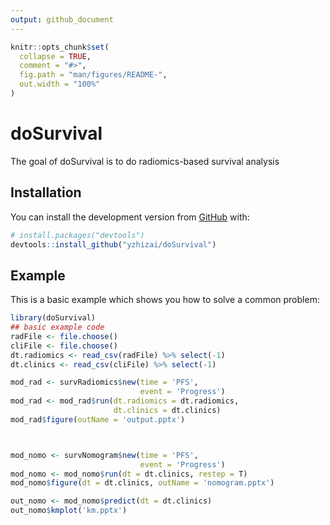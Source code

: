 ```yaml
---
output: github_document
---
```


<!-- README.md is generated from README.Rmd. Please edit that file -->

```r
knitr::opts_chunk$set(
  collapse = TRUE,
  comment = "#>",
  fig.path = "man/figures/README-",
  out.width = "100%"
)
```

# doSurvival

<!-- badges: start -->
<!-- badges: end -->

The goal of doSurvival is to do radiomics-based survival analysis

## Installation

You can install the development version from [GitHub](https://github.com/) with:

``` r
# install.packages("devtools")
devtools::install_github("yzhizai/doSurvival")
```
## Example

This is a basic example which shows you how to solve a common problem:

```r
library(doSurvival)
## basic example code
radFile <- file.choose()
cliFile <- file.choose()
dt.radiomics <- read_csv(radFile) %>% select(-1)
dt.clinics <- read_csv(cliFile) %>% select(-1)

mod_rad <- survRadiomics$new(time = 'PFS', 
                             event = 'Progress')
mod_rad <- mod_rad$run(dt.radiomics = dt.radiomics, 
                       dt.clinics = dt.clinics)
mod_rad$figure(outName = 'output.pptx')



mod_nomo <- survNomogram$new(time = 'PFS', 
                             event = 'Progress')
mod_nomo <- mod_nomo$run(dt = dt.clinics, restep = T)
mod_nomo$figure(dt = dt.clinics, outName = 'nomogram.pptx')

out_nomo <- mod_nomo$predict(dt = dt.clinics)
out_nomo$kmplot('km.pptx')
```
